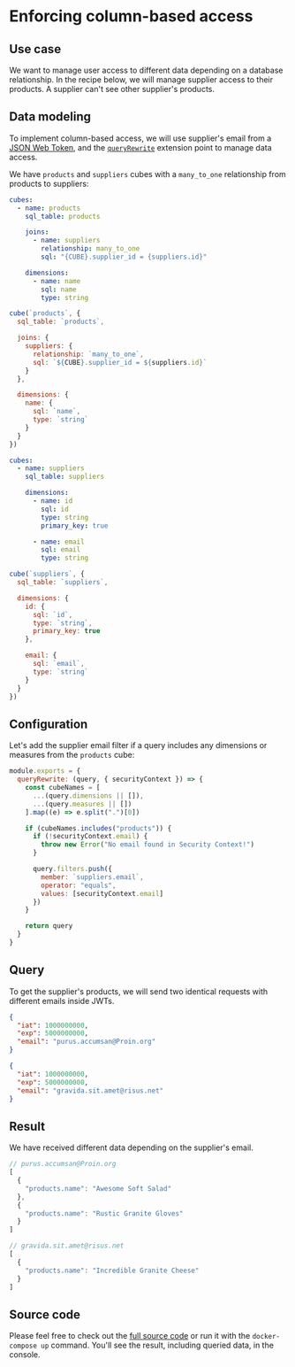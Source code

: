 # Enforcing column-based access

## Use case

We want to manage user access to different data depending on a database
relationship. In the recipe below, we will manage supplier access to their
products. A supplier can't see other supplier's products.

## Data modeling

To implement column-based access, we will use supplier's email from a
[JSON Web Token](/product/auth), and the
[`queryRewrite`](/product/auth/context#using-query_rewrite) extension point to
manage data access.

We have `products` and `suppliers` cubes with a `many_to_one` relationship from
products to suppliers:

<CodeTabs>

```yaml
cubes:
  - name: products
    sql_table: products

    joins:
      - name: suppliers
        relationship: many_to_one
        sql: "{CUBE}.supplier_id = {suppliers.id}"

    dimensions:
      - name: name
        sql: name
        type: string
```

```javascript
cube(`products`, {
  sql_table: `products`,

  joins: {
    suppliers: {
      relationship: `many_to_one`,
      sql: `${CUBE}.supplier_id = ${suppliers.id}`
    }
  },

  dimensions: {
    name: {
      sql: `name`,
      type: `string`
    }
  }
})
```

</CodeTabs>

<CodeTabs>

```yaml
cubes:
  - name: suppliers
    sql_table: suppliers

    dimensions:
      - name: id
        sql: id
        type: string
        primary_key: true

      - name: email
        sql: email
        type: string
```

```javascript
cube(`suppliers`, {
  sql_table: `suppliers`,

  dimensions: {
    id: {
      sql: `id`,
      type: `string`,
      primary_key: true
    },

    email: {
      sql: `email`,
      type: `string`
    }
  }
})
```

</CodeTabs>

## Configuration

Let's add the supplier email filter if a query includes any dimensions or
measures from the `products` cube:

```javascript
module.exports = {
  queryRewrite: (query, { securityContext }) => {
    const cubeNames = [
      ...(query.dimensions || []),
      ...(query.measures || [])
    ].map((e) => e.split(".")[0])

    if (cubeNames.includes("products")) {
      if (!securityContext.email) {
        throw new Error("No email found in Security Context!")
      }

      query.filters.push({
        member: `suppliers.email`,
        operator: "equals",
        values: [securityContext.email]
      })
    }

    return query
  }
}
```

## Query

To get the supplier's products, we will send two identical requests with
different emails inside JWTs.

```json
{
  "iat": 1000000000,
  "exp": 5000000000,
  "email": "purus.accumsan@Proin.org"
}
```

```json
{
  "iat": 1000000000,
  "exp": 5000000000,
  "email": "gravida.sit.amet@risus.net"
}
```

## Result

We have received different data depending on the supplier's email.

```javascript
// purus.accumsan@Proin.org
[
  {
    "products.name": "Awesome Soft Salad"
  },
  {
    "products.name": "Rustic Granite Gloves"
  }
]
```

```javascript
// gravida.sit.amet@risus.net
[
  {
    "products.name": "Incredible Granite Cheese"
  }
]
```

## Source code

Please feel free to check out the
[full source code](https://github.com/cube-js/cube/tree/master/examples/recipes/column-based-access)
or run it with the `docker-compose up` command. You'll see the result, including
queried data, in the console.
